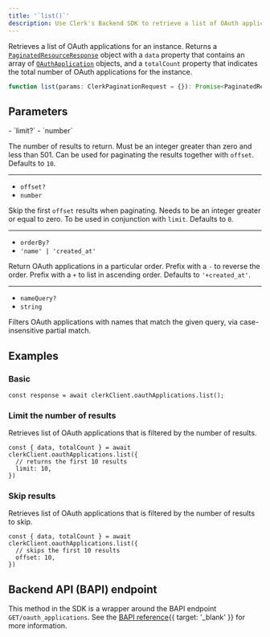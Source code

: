 ```yaml
---
title: '`list()`'
description: Use Clerk's Backend SDK to retrieve a list of OAuth applications for an instance.
---
```


Retrieves a list of OAuth applications for an instance. Returns a [`PaginatedResourceResponse`](/docs/references/backend/types/paginated-resource-response) object with a `data` property that contains an array of [`OAuthApplication`](/docs/references/backend/types/backend-saml-connection) objects, and a `totalCount` property that indicates the total number of OAuth applications for the instance.

```ts
function list(params: ClerkPaginationRequest = {}): Promise<PaginatedResourceResponse<OAuthApplication[]>>
```

## Parameters

<Properties>
  - `limit?`
  - `number`

  The number of results to return. Must be an integer greater than zero and less than 501. Can be used for paginating the results together with `offset`. Defaults to `10`.

  ---

  - `offset?`
  - `number`

  Skip the first `offset` results when paginating. Needs to be an integer greater or equal to zero. To be used in conjunction with `limit`. Defaults to `0`.

  ---

  - `orderBy?`
  - `'name' | 'created_at'`

  Return OAuth applications in a particular order. Prefix with a `-` to reverse the order. Prefix with a `+` to list in ascending order. Defaults to `'+created_at'`.

  ---

  - `nameQuery?`
  - `string`

  Filters OAuth applications with names that match the given query, via case-insensitive partial match.
</Properties>

## Examples

<Include src="_partials/backend/usage" />

### Basic

```tsx
const response = await clerkClient.oauthApplications.list();
```

### Limit the number of results

Retrieves list of OAuth applications that is filtered by the number of results.

```tsx
const { data, totalCount } = await clerkClient.oauthApplications.list({
  // returns the first 10 results
  limit: 10,
})
```

### Skip results

Retrieves list of OAuth applications that is filtered by the number of results to skip.

```tsx
const { data, totalCount } = await clerkClient.oauthApplications.list({
  // skips the first 10 results
  offset: 10,
})
```

## Backend API (BAPI) endpoint

This method in the SDK is a wrapper around the BAPI endpoint `GET/oauth_applications`. See the [BAPI reference](/docs/reference/backend-api/tag/OAuth-Applications#operation/ListOAuthApplications){{ target: '_blank' }} for more information.